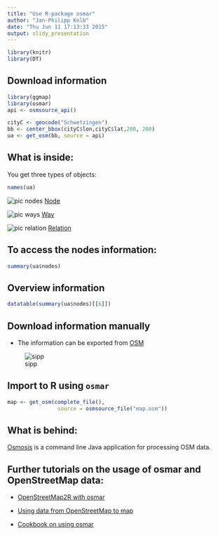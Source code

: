 ```yaml
---
title: "Use R-package osmar"
author: "Jan-Philipp Kolb"
date: "Thu Jun 11 17:13:33 2015"
output: slidy_presentation
---
```


```r
library(knitr)
library(DT)
```


## Download information

```r
library(ggmap)
library(osmar)
api <- osmsource_api()
```

```r
cityC <- geocode("Schwetzingen")
bb <- center_bbox(cityC$lon,cityC$lat,200, 200)
ua <- get_osm(bb, source = api)
```

## What is inside:

You get three types of objects:

```r
names(ua)
```

![pic nodes](http://wiki.openstreetmap.org/w/images/thumb/7/76/Osm_element_node.svg/30px-Osm_element_node.svg.png) [Node](http://wiki.openstreetmap.org/wiki/Elements#Node)

![pic ways](http://wiki.openstreetmap.org/w/images/thumb/e/ee/Osm_element_way.svg/30px-Osm_element_way.svg.png) [Way](http://wiki.openstreetmap.org/wiki/Elements#Way)

![pic relation](http://wiki.openstreetmap.org/w/images/thumb/4/48/Osm_element_relation.svg/30px-Osm_element_relation.svg.png) [Relation](http://wiki.openstreetmap.org/wiki/Relation)


## To access the nodes information:

```r
summary(ua$nodes)
```

## Overview information

```r
datatable(summary(ua$nodes)[[6]])
```

## Download information manually

- The information can be exported from [OSM](https://www.openstreetmap.org/export)

![sipp](https://raw.githubusercontent.com/Japhilko/GeoData/master/data/figure/Sippersfeld.png)


## Import to R using `osmar`

```r
map <- get_osm(complete_file(), 
                source = osmsource_file("map.osm"))
```


## What is behind:

[Osmosis](http://wiki.openstreetmap.org/wiki/Osmosis/Detailed_Usage_0.44#--tag-filter_.28--tf.29) is a command line Java application for processing OSM data.

## Further tutorials on the usage of osmar and OpenStreetMap data:

- [OpenStreetMap2R with osmar](http://giswerk.org/doku.php?id=r:r-tutorials:packages:osmar#things_of_further_interest)

- [Using data from OpenStreetMap to map](https://github.com/Robinlovelace/osm-tutorial/blob/master/osm.Rmd)


- [Cookbook on using osmar](http://generalcookbook.blogspot.de/2013/08/application-of-openstreetmap-data-in.html?view=classic)

